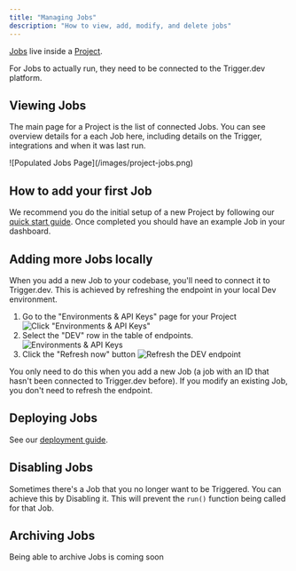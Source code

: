 ```yaml
---
title: "Managing Jobs"
description: "How to view, add, modify, and delete jobs"
---
```


[Jobs](/documentation/concepts/jobs) live inside a [Project](/documentation/concepts/projects).

For Jobs to actually run, they need to be connected to the Trigger.dev platform.

## Viewing Jobs

The main page for a Project is the list of connected Jobs. You can see overview details for a each Job here, including details on the Trigger, integrations and when it was last run.

<Frame caption="The homepage of a Project">
  ![Populated Jobs Page](/images/project-jobs.png)
</Frame>

## How to add your first Job

We recommend you do the initial setup of a new Project by following our [quick start guide](/documentation/quickstart). Once completed you should have an example Job in your dashboard.

## Adding more Jobs locally

When you add a new Job to your codebase, you'll need to connect it to Trigger.dev. This is achieved by refreshing the endpoint in your local Dev environment.

1. Go to the "Environments & API Keys" page for your Project
   ![Click "Environments & API Keys"](/images/environments-link.png)
2. Select the "DEV" row in the table of endpoints.
   ![Environments & API Keys](/images/environments-click-dev.png)
3. Click the "Refresh now" button
   ![Refresh the DEV endpoint](/images/endpoint-refresh.png)

<Note>
  You only need to do this when you add a new Job (a job with an ID that hasn't
  been connected to Trigger.dev before). If you modify an existing Job, you
  don't need to refresh the endpoint.
</Note>

## Deploying Jobs

See our [deployment guide](/documentation/guides/deployment).

## Disabling Jobs

Sometimes there's a Job that you no longer want to be Triggered. You can achieve this by Disabling it. This will prevent the `run()` function being called for that Job.

## Archiving Jobs

<Note>Being able to archive Jobs is coming soon</Note>
